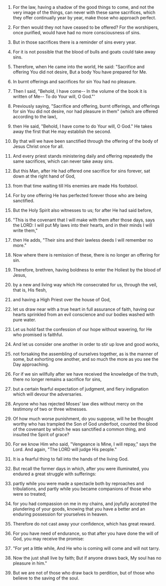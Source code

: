 
1. For the law, having a shadow of the good things to come, and not the very image of the things, can never with these same sacrifices, which they offer continually year by year, make those who approach perfect.

2. For then would they not have ceased to be offered? For the worshipers, once purified, would have had no more consciousness of sins.

3. But in those sacrifices there is a reminder of sins every year.

4. For it is not possible that the blood of bulls and goats could take away sins.

5. Therefore, when He came into the world, He said: "Sacrifice and offering You did not desire, But a body You have prepared for Me.

6. In burnt offerings and sacrifices for sin You had no pleasure.

7. Then I said, "Behold, I have come-- In the volume of the book it is written of Me-- To do Your will, O God."'

8. Previously saying, "Sacrifice and offering, burnt offerings, and offerings for sin You did not desire, nor had pleasure in them" (which are offered according to the law),

9. then He said, "Behold, I have come to do Your will, O God." He takes away the first that He may establish the second.

10. By that will we have been sanctified through the offering of the body of Jesus Christ once for all.

11. And every priest stands ministering daily and offering repeatedly the same sacrifices, which can never take away sins.

12. But this Man, after He had offered one sacrifice for sins forever, sat down at the right hand of God,

13. from that time waiting till His enemies are made His footstool.

14. For by one offering He has perfected forever those who are being sanctified.

15. But the Holy Spirit also witnesses to us; for after He had said before,

16. "This is the covenant that I will make with them after those days, says the LORD: I will put My laws into their hearts, and in their minds I will write them,"

17. then He adds, "Their sins and their lawless deeds I will remember no more."

18. Now where there is remission of these, there is no longer an offering for sin.

19. Therefore, brethren, having boldness to enter the Holiest by the blood of Jesus,

20. by a new and living way which He consecrated for us, through the veil, that is, His flesh,

21. and having a High Priest over the house of God,

22. let us draw near with a true heart in full assurance of faith, having our hearts sprinkled from an evil conscience and our bodies washed with pure water.

23. Let us hold fast the confession of our hope without wavering, for He who promised is faithful.

24. And let us consider one another in order to stir up love and good works,

25. not forsaking the assembling of ourselves together, as is the manner of some, but exhorting one another, and so much the more as you see the Day approaching.

26. For if we sin willfully after we have received the knowledge of the truth, there no longer remains a sacrifice for sins,

27. but a certain fearful expectation of judgment, and fiery indignation which will devour the adversaries.

28. Anyone who has rejected Moses' law dies without mercy on the testimony of two or three witnesses.

29. Of how much worse punishment, do you suppose, will he be thought worthy who has trampled the Son of God underfoot, counted the blood of the covenant by which he was sanctified a common thing, and insulted the Spirit of grace?

30. For we know Him who said, "Vengeance is Mine, I will repay," says the Lord. And again, "The LORD will judge His people."

31. It is a fearful thing to fall into the hands of the living God.

32. But recall the former days in which, after you were illuminated, you endured a great struggle with sufferings:

33. partly while you were made a spectacle both by reproaches and tribulations, and partly while you became companions of those who were so treated;

34. for you had compassion on me in my chains, and joyfully accepted the plundering of your goods, knowing that you have a better and an enduring possession for yourselves in heaven.

35. Therefore do not cast away your confidence, which has great reward.

36. For you have need of endurance, so that after you have done the will of God, you may receive the promise:

37. "For yet a little while, And He who is coming will come and will not tarry.

38. Now the just shall live by faith; But if anyone draws back, My soul has no pleasure in him."

39. But we are not of those who draw back to perdition, but of those who believe to the saving of the soul.


